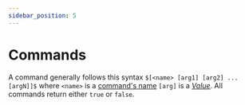 ```yaml
---
sidebar_position: 5
---
```


# Commands
A command generally follows this syntax `$[<name> [arg1] [arg2] ... [argN]]$` 
where `<name>` is a [command's name](#commands-reference) `[arg]` is a [*Value*](#values). All commands return either `true` or `false`.